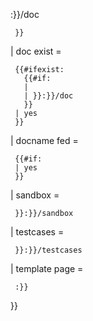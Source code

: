 {{documentation/end box
| content = {{{content|}}}
| link box = {{{link box|}}}   <!--So "link box=off" works-->

| docpage = 
  {{#if: {{{1|}}}
  | {{{1|}}}
  | {{{docspace|{{NAMESPACE}}}}}:{{{template page|{{PAGENAME}}}}}/doc
  }}
| doc exist = 
  {{#ifexist: 
    {{#if: {{{1|}}}
    | {{{1|}}}   <!--Other docname fed-->
    | {{{docspace|{{NAMESPACE}}}}}:{{{template page|{{PAGENAME}}}}}/doc
    }}
  | yes
  }}
| docname fed =
  {{#if: {{{1|}}}
  | yes
  }}

| sandbox = 
  {{{docspace|{{NAMESPACE}}}}}:{{{template page|{{PAGENAME}}}}}/sandbox
| testcases = 
  {{{docspace|{{NAMESPACE}}}}}:{{{template page|{{PAGENAME}}}}}/testcases

| template page = 
  {{NAMESPACE}}:{{{template page|{{PAGENAME}}}}}

}}<noinclude>
<!-- Add categories and interwikis to the /doc subpage, not here! -->
</noinclude>